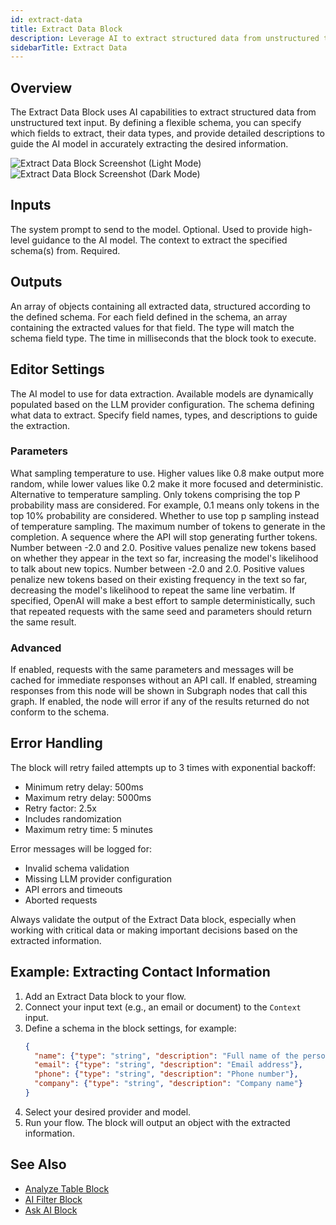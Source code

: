 ```yaml
---
id: extract-data
title: Extract Data Block
description: Leverage AI to extract structured data from unstructured text based on a flexible schema
sidebarTitle: Extract Data
---
```


## Overview

The Extract Data Block uses AI capabilities to extract structured data from unstructured text input. By defining a flexible schema, you can specify which fields to extract, their data types, and provide detailed descriptions to guide the AI model in accurately extracting the desired information.

<Frame className="block dark:hidden">
  <img src="/block-reference/assets/extract_data_light.png" alt="Extract Data Block Screenshot (Light Mode)" />
</Frame>
<Frame className="hidden dark:block">
  <img src="/block-reference/assets/extract_data_dark.png" alt="Extract Data Block Screenshot (Dark Mode)" />
</Frame>

## Inputs

<ParamField path="systemPrompt" type="string">
  The system prompt to send to the model. Optional. Used to provide high-level guidance to the AI model.
</ParamField>

<ParamField path="context" type="string" required>
  The context to extract the specified schema(s) from. Required.
</ParamField>

## Outputs

<ResponseField name="all" type="object[]">
  An array of objects containing all extracted data, structured according to the defined schema.
</ResponseField>

<ResponseField name="[schemaField]" type="any[]">
  For each field defined in the schema, an array containing the extracted values for that field. The type will match the schema field type.
</ResponseField>

<ResponseField name="duration" type="number">
  The time in milliseconds that the block took to execute.
</ResponseField>

## Editor Settings

<ParamField path="AI Model" type="string" default="gpt-3.5-turbo">
  The AI model to use for data extraction. Available models are dynamically populated based on the LLM provider configuration.
</ParamField>

<ParamField path="Schema" type="object">
  The schema defining what data to extract. Specify field names, types, and descriptions to guide the extraction.
</ParamField>

### Parameters

<ParamField path="Temperature" type="number" default={0} min={0} max={2} step={0.1}>
  What sampling temperature to use. Higher values like 0.8 make output more random, while lower values like 0.2 make it more focused and deterministic.
</ParamField>

<ParamField path="Top P" type="number" default={1} min={0} max={1} step={0.1}>
  Alternative to temperature sampling. Only tokens comprising the top P probability mass are considered. For example, 0.1 means only tokens in the top 10% probability are considered.
</ParamField>

<ParamField path="Use Top P" type="boolean" default={false}>
  Whether to use top p sampling instead of temperature sampling.
</ParamField>

<ParamField path="Max Tokens" type="number" default={8192}>
  The maximum number of tokens to generate in the completion.
</ParamField>

<ParamField path="Stop" type="string">
  A sequence where the API will stop generating further tokens.
</ParamField>

<ParamField path="Presence Penalty" type="number" min={-2} max={2} step={0.1}>
  Number between -2.0 and 2.0. Positive values penalize new tokens based on whether they appear in the text so far, increasing the model's likelihood to talk about new topics.
</ParamField>

<ParamField path="Frequency Penalty" type="number" min={-2} max={2} step={0.1}>
  Number between -2.0 and 2.0. Positive values penalize new tokens based on their existing frequency in the text so far, decreasing the model's likelihood to repeat the same line verbatim.
</ParamField>

<ParamField path="Seed" type="number" step={1}>
  If specified, OpenAI will make a best effort to sample deterministically, such that repeated requests with the same seed and parameters should return the same result.
</ParamField>

### Advanced

<ParamField path="Cache Responses" type="boolean" default={false}>
  If enabled, requests with the same parameters and messages will be cached for immediate responses without an API call.
</ParamField>

<ParamField path="Use for subgraph partial output" type="boolean">
  If enabled, streaming responses from this node will be shown in Subgraph nodes that call this graph.
</ParamField>

<ParamField path="Error on invalid output(s)" type="boolean">
  If enabled, the node will error if any of the results returned do not conform to the schema.
</ParamField>

## Error Handling

The block will retry failed attempts up to 3 times with exponential backoff:
- Minimum retry delay: 500ms
- Maximum retry delay: 5000ms
- Retry factor: 2.5x
- Includes randomization
- Maximum retry time: 5 minutes

Error messages will be logged for:
- Invalid schema validation
- Missing LLM provider configuration
- API errors and timeouts
- Aborted requests

<Warning>
  Always validate the output of the Extract Data block, especially when working with critical data or making important decisions based on the extracted information.
</Warning>

## Example: Extracting Contact Information

1. Add an Extract Data block to your flow.
2. Connect your input text (e.g., an email or document) to the `Context` input.
3. Define a schema in the block settings, for example:
   ```json
   {
     "name": {"type": "string", "description": "Full name of the person"},
     "email": {"type": "string", "description": "Email address"},
     "phone": {"type": "string", "description": "Phone number"},
     "company": {"type": "string", "description": "Company name"}
   }
   ```
4. Select your desired provider and model.
5. Run your flow. The block will output an object with the extracted information.

## See Also

- [Analyze Table Block](/block-reference/ai/analyze-table)
- [AI Filter Block](/block-reference/ai/ai-filter)
- [Ask AI Block](/block-reference/ai/ask-ai)
